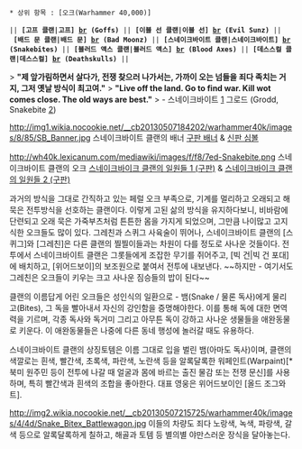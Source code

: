  * 상위 항목 : [오크(Warhammer 40,000)]

 || '''[고프 클랜|고프] [[br]] (Goffs)''' || '''[이블 선 클랜|이블 선] [[br]] (Evil Sunz)''' || '''[배드 문 클랜|배드 문] [[br]] (Bad Moonz)''' || '''[스네이크바이트 클랜|스네이크바이트] [[br]] (Snakebites)''' || '''[블러드 액스 클랜|블러드 액스] [[br]] (Blood Axes)''' || '''[데스스컬 클랜|데스스컬] [[br]] (Deathskulls)''' ||


{{{+3 ''' ''Snakebites Clan'' '''}}}


> '''"제 앞가림하면서 살다가, 전쟁 찾으러 나가서는, 가까이 오는 넘들을 죄다 족치는 거지, 그저 옛날 방식이 최고여."''' 
> '''"Live off the land. Go to find war. Kill wot comes close. The old ways are best."''' 
> - 스네이크바이트 [http://www.rigvedawiki.net/r1/wiki.php/%EA%B7%B8%EB%A0%88%EC%B9%9C#s-4.1.1|런트허드] 그로드 (Grodd, Snakebite [http://www.rigvedawiki.net/r1/wiki.php/%EA%B7%B8%EB%A0%88%EC%B9%9C#s-4.1.1|Runtherd])

http://img1.wikia.nocookie.net/__cb20130507184202/warhammer40k/images/8/85/SB_Banner.jpg
스네이크바이트 클랜의 배너
[http://img2.wikia.nocookie.net/__cb20110725170959/warhammer40k/images/5/53/Snakebite_Clan_banner.jpg 구판 배너] & [http://wh40k.lexicanum.com/mediawiki/images/4/4c/7eC-snakebites.jpg 신판 심볼]

http://wh40k.lexicanum.com/mediawiki/images/f/f8/7ed-Snakebite.png
스네이크바이트 클랜의 오크
[http://img4.wikia.nocookie.net/__cb20110728194403/warhammer40k/images/9/9d/Snake_Bite_Orks.jpg 스네이크바이크 클랜의 일원들 1 (구판)] & [http://img4.wikia.nocookie.net/__cb20110728195732/warhammer40k/images/4/49/Snake_Bites_Dress.jpg 스네이크바이크 클랜의 일원들 2 (구판)]

과거의 방식을 그대로 간직하고 있는 페럴 오크 부족으로, 기계를 멀리하고 오래되고 해묵은 전투방식을 선호하는 클랜이다. 
이렇게 고된 삶의 방식을 유지하다보니, 비바람에 단련되고 오래 묵은 가죽부츠처럼 튼튼한 몸을 가지게 되었으며, 그만큼 나이많고 고지식한 오크들도 많이 있다. 
그레친과 스퀴그 사육술이 뛰어나, 스네이크바이트 클랜의 [스퀴그]와 [그레친]은 다른 클랜의 찔찔이들과는 차원이 다를 정도로 사나운 것들이다. 
전투에서 스네이크바이트 클랜은 그롯들에게 조잡한 무기를 쥐어주고, [빅 건|빅 건 포대]에 배치하고, [위어드보이]의 보조원으로 붙여서 전투에 내보낸다. 
~~하지만 - 여기서도 그레친은 오크들이 키우는 크고 사나운 짐승들의 밥이 된다~~

클랜의 이름답게 어린 오크들은 성인식의 일환으로 - 뱀(Snake / 물론 독사)에게 물리고(Bites), 그 독을 빨아내서 자신의 강인함을 증명해야한다. 
이를 통해 독에 대한 면역력을 기르며, 각종 독사와 독거미 그리고 아무튼 독이 강하고 사나운 생물들을 애완동물로 키운다. 
이 애완동물들은 나중에 다른 동네 행성에 놀러갈 때도 유용하다. 

스네이크바이트 클랜의 상징토템은 이름 그대로 입을 벌린 뱀(아마도 독사)이며, 클랜의 색깔로는 흰색, 빨간색, 초록색, 파란색, 노란색 등을 알록달록한 워페인트(Warpaint)[* 북미 원주민 등이 전투에 나갈 때 얼굴과 몸에 바르는 출진 물감 또는 전쟁 문신]를 사용하며, 특히 빨간색과 흰색의 조합을 좋아한다. 대표 영웅은 위어드보이인 [올드 조그와트].

http://img2.wikia.nocookie.net/__cb20130507215725/warhammer40k/images/4/4d/Snake_Bitex_Battlewagon.jpg 
이들의 차량도 죄다 노랑색, 녹색, 파랑색, 갈색 등으로 알록달록하게 칠하고, 해골과 토템 등 별의별 야만스러운 장식을 달아놓는다. 
